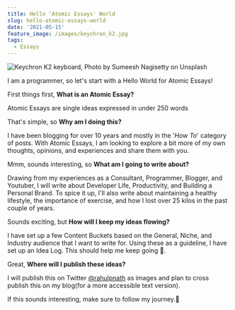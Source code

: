 ```yaml
---
title: Hello 'Atomic Essays' World
slug: hello-atomic-essays-world
date: '2021-05-15'
feature_image: /images/keychron_k2.jpg
tags:
  - Essays
---
```

![Keychron K2 keyboard, Photo by Sumeesh Nagisetty on Unsplash](/images/keychron_k2.jpg)

I am a programmer, so let's start with a Hello World for Atomic Essays!

First things first, **What is an Atomic Essay?**

Atomic Essays are single ideas expressed in under 250 words

That's simple, so **Why am I doing this?**

I have been blogging for over 10 years and mostly in the '_How To_' category of posts. With Atomic Essays, I am looking to explore a bit more of my own thoughts, opinions, and experiences and share them with you.

Mmm, sounds interesting, so **What am I going to write about?**

Drawing from my experiences as a Consultant, Programmer, Blogger, and Youtuber, I will write about Developer Life, Productivity, and Building a Personal Brand. To spice it up, I'll also write about maintaining a healthy lifestyle, the importance of exercise, and how I lost over 25 kilos in the past couple of years.

Sounds exciting, but **How will I keep my ideas flowing?**

I have set up a few Content Buckets based on the General, Niche, and Industry audience that I want to write for. Using these as a guideline, I have set up an Idea Log. This should help me keep going 🤞.

Great, **Where will I publish these ideas?**

I will publish this on Twitter [@rahulpnath](https://twitter.com/rahulpnath) as images and plan to cross publish this on my blog(for a more accessible text version).

If this sounds interesting, make sure to follow my journey.🚀
